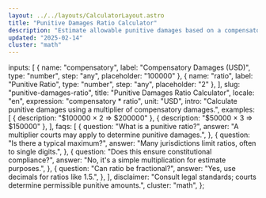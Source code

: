 ```yaml
---
layout: ../../layouts/CalculatorLayout.astro
title: "Punitive Damages Ratio Calculator"
description: "Estimate allowable punitive damages based on a compensatory ratio."
updated: "2025-02-14"
cluster: "math"
---
```



  inputs: [
    { name: "compensatory", label: "Compensatory Damages (USD)", type: "number", step: "any", placeholder: "100000" },
    { name: "ratio", label: "Punitive Ratio", type: "number", step: "any", placeholder: "2" },
  ],
  slug: "punitive-damages-ratio",
  title: "Punitive Damages Ratio Calculator",
  locale: "en",
  expression: "compensatory * ratio",
  unit: "USD",
  intro: "Calculate punitive damages using a multiplier of compensatory damages.",
  examples: [
    { description: "$100000 × 2 ⇒ $200000" },
    { description: "$50000 × 3 ⇒ $150000" },
  ],
  faqs: [
    {
      question: "What is a punitive ratio?",
      answer: "A multiplier courts may apply to determine punitive damages.",
    },
    {
      question: "Is there a typical maximum?",
      answer: "Many jurisdictions limit ratios, often to single digits.",
    },
    {
      question: "Does this ensure constitutional compliance?",
      answer: "No, it's a simple multiplication for estimate purposes.",
    },
    {
      question: "Can ratio be fractional?",
      answer: "Yes, use decimals for ratios like 1.5.",
    },
  ],
  disclaimer: "Consult legal standards; courts determine permissible punitive amounts.",
  cluster: "math",
};

<Calculator schema={schema} />

